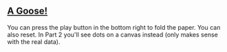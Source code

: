 ## [A Goose!](https://www.youtube.com/watch?v=ngQNwEkhorQ)

<Tutorial>
You can press the play button in the bottom right to fold the paper. You can also reset. In Part 2 you'll see dots on a canvas instead (only makes sense with the real data).
</Tutorial>

